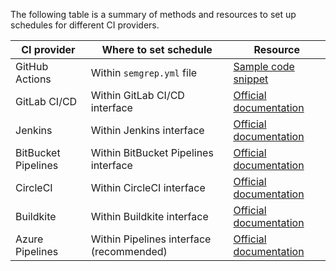 The following table is a summary of methods and resources to set up schedules for different CI providers.

| CI provider | Where to set schedule | Resource |
| ----------- | --------------------  | -------  |
| GitHub Actions | Within `semgrep.yml` file | [Sample code snippet](#github-actions-code-snippet) |
| GitLab CI/CD | Within GitLab CI/CD interface |[Official documentation](https://docs.gitlab.com/ee/ci/pipelines/schedules.html) |
| Jenkins | Within Jenkins interface |  [Official documentation](https://www.jenkins.io/doc/book/pipeline/running-pipelines/#scheduling-jobs-in-jenkins) |
| BitBucket Pipelines | Within BitBucket Pipelines interface | [Official documentation](https://support.atlassian.com/bitbucket-cloud/docs/pipeline-triggers/) |
| CircleCI | Within CircleCI interface | [Official documentation](https://circleci.com/docs/scheduled-pipelines#get-started-with-scheduled-pipelines-in-circleci) |
| Buildkite | Within Buildkite interface | [Official documentation](https://buildkite.com/docs/pipelines/scheduled-builds) |
| Azure Pipelines | Within Pipelines interface (recommended) | [Official documentation](https://docs.microsoft.com/en-us/azure/devops/pipelines/process/scheduled-triggers?view=azure-devops&tabs=yaml) |
